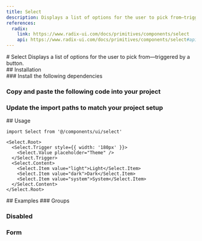 ```yaml
---
title: Select
description: Displays a list of options for the user to pick from—triggered by a button.
references:
  radix:
    link: https://www.radix-ui.com/docs/primitives/components/select
    api: https://www.radix-ui.com/docs/primitives/components/select#api-reference
---
```

<ContentContainer>

<Section gap="1">
# Select
<Paragraph size={'extraLarge'} color={'tertiary'}>Displays a list of options for the user to pick from—triggered by a button.</Paragraph>
<ComponentPreview name="select" withRecipe />
</Section>

<Section>
## Installation

<Steps>
<Section>
### Install the following dependencies

<InstallTabs pkg="@radix-ui/react-select" />

### Copy and paste the following code into your project

<ComponentSource name="select" />

### Update the import paths to match your project setup
</Section>
</Steps>
</Section>

<Section>
## Usage

```tsx
import Select from '@/components/ui/select'
```
```tsx
<Select.Root>
  <Select.Trigger style={{ width: '180px' }}>
    <Select.Value placeholder="Theme" />
  </Select.Trigger>
  <Select.Content>
    <Select.Item value="light">Light</Select.Item>
    <Select.Item value="dark">Dark</Select.Item>
    <Select.Item value="system">System</Select.Item>
  </Select.Content>
</Select.Root>
```
</Section>

<Section>
## Examples
### Groups
<ComponentPreview name ="select" file = "groups" />

### Disabled
<ComponentPreview name ="select" file = "disabled" />

### Form
<ComponentPreview name ="select" file = "form" />

</Section>

</ContentContainer>